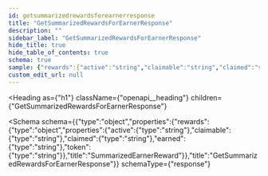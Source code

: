 ```yaml
---
id: getsummarizedrewardsforearnerresponse
title: "GetSummarizedRewardsForEarnerResponse"
description: ""
sidebar_label: "GetSummarizedRewardsForEarnerResponse"
hide_title: true
hide_table_of_contents: true
schema: true
sample: {"rewards":{"active":"string","claimable":"string","claimed":"string","earned":"string","token":"string"}}
custom_edit_url: null
---
```



<Heading
  as={"h1"}
  className={"openapi__heading"}
  children={"GetSummarizedRewardsForEarnerResponse"}
>
</Heading>





<Schema
  schema={{"type":"object","properties":{"rewards":{"type":"object","properties":{"active":{"type":"string"},"claimable":{"type":"string"},"claimed":{"type":"string"},"earned":{"type":"string"},"token":{"type":"string"}},"title":"SummarizedEarnerReward"}},"title":"GetSummarizedRewardsForEarnerResponse"}}
  schemaType={"response"}
>
  
</Schema>
            
